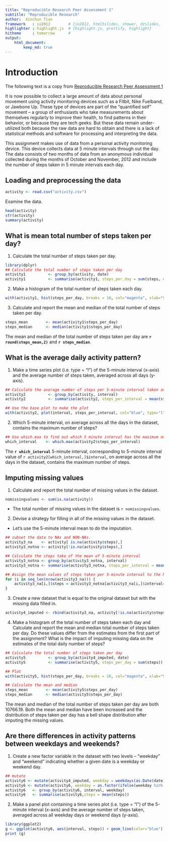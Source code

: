 ```yaml
---
title: "Reproducible Research Peer Assessment 1"
subtitle: "Reproducible Research"
author:  Xinchun Tian
framework   : io2012        # {io2012, html5slides, shower, dzslides, ...}
highlighter : highlight.js  # {highlight.js, prettify, highlight}
hitheme     : tomorrow      # 
output:
    html_document:
        keep_md: true
---
```


# Introduction 
The following text is a copy from [Reproducible Research Peer Assessment 1](https://class.coursera.org/repdata-015/human_grading/view/courses/973516/assessments/3/submissions)

It is now possible to collect a large amount of data about personal movement using activity monitoring devices such as a Fitbit, Nike Fuelband, or Jawbone Up. These type of devices are part of the “quantified self” movement – a group of enthusiasts who take measurements about themselves regularly to improve their health, to find patterns in their behavior, or because they are tech geeks. But these data remain under-utilized both because the raw data are hard to obtain and there is a lack of statistical methods and software for processing and interpreting the data.

This assignment makes use of data from a personal activity monitoring device. This device collects data at 5 minute intervals through out the day. The data consists of two months of data from an anonymous individual collected during the months of October and November, 2012 and include the number of steps taken in 5 minute intervals each day.

## Loading and preprocessing the data
```r
activity <- read.csv("activity.csv")
```

Examine the data.
```r
head(activity)
str(activity)
summary(activity)
```

## What is mean total number of steps taken per day?
1. Calculate the total number of steps taken per day.
```r
library(dplyr)
## Calculate the total number of steps taken per day
activity1          <- group_by(activity, date)
activity1          <- summarise(activity1, steps_per_day = sum(steps, na.rm = TRUE))
```

2. Make a histogram of the total number of steps taken each day.
```r
with(activity1, hist(steps_per_day, breaks = 10, col="magenta", xlab="Steps", main="Total Number of Steps Taken per Day"))
```

3. Calculate and report the mean and median of the total number of steps taken per day.
```r
steps_mean        <- mean(activity1$steps_per_day)
steps_median      <- median(activity1$steps_per_day)
```
The mean and median of the total number of steps taken per day are **`r round(steps_mean,2)`** and **`r steps_median`**.

## What is the average daily activity pattern?
1. Make a time series plot (i.e. type = "l") of the 5-minute interval (x-axis) and the average number of steps taken, averaged across all days (y-axis).
```r
## Calculate the average number of steps per 5-minute interval taken averaged across all days
activity2          <- group_by(activity, interval)
activity2          <- summarise(activity2, steps_per_interval = mean(steps, na.rm = TRUE))

## Use the base plot to make the plot
with(activity2, plot(interval, steps_per_interval, col="blue", type="l", xlab="5-minute Interval", ylab="Average Number of Steps Taken", main="The Average Number of Steps Taken Averaged Across All Days"))
```

2. Which 5-minute interval, on average across all the days in the dataset, contains the maximum number of steps?
```r
## Use which.max to find out which 5 minute interval has the maximum number of steps taken
which_interval    <- which.max(activity2$steps_per_interval)
```
The **`r which_interval`** 5-minute interval, corresponding to 5-minute interval value of `r activity2[which_interval,]$interval`, on average across all the days in the dataset, contains the maximum number of steps.

## Imputing missing values
1. Calculate and report the total number of missing values in the dataset.
```r
nomissingvalues <- sum(is.na(activity))
```
* The total number of missing values in the dataset is `r nomissingvalues`.
2. Devise a strategy for filling in all of the missing values in the dataset.
* Let's use the 5-minute interval mean to do the imputation.

```r
## subset the data to NAs and NON-NAs.
activity3_na    <- activity[ is.na(activity$steps),]
activity3_notna <- activity[!is.na(activity$steps),]

## Calculate the steps take of the mean of 5-minute interval
activity3_notna <- group_by(activity3_notna, interval)
activity3_notna <- summarise(activity3_notna, steps_per_interval = mean(steps), na.rm=TRUE)

## Assign the mean values of steps taken per 5-minute interval to the NAs
for (i in seq_len(nrow(activity3_na))) {
    activity3_na[i,]$steps = activity3_notna[activity3_na[i,]$interval==activity3_notna$interval,]$steps_per_interval
}
```

3. Create a new dataset that is equal to the original dataset but with the missing data filled in.
```r
activity4_imputed <- rbind(activity3_na, activity[!is.na(activity$steps),])
```

4. Make a histogram of the total number of steps taken each day and Calculate and report the mean and median total number of steps taken per day. Do these values differ from the estimates from the first part of the assignment? What is the impact of imputing missing data on the estimates of the total daily number of steps?
```r
## Calculate the total number of steps taken per day
activity5          <- group_by(activity4_imputed, date)
activity5          <- summarise(activity5, steps_per_day = sum(steps))

## Plot
with(activity5, hist(steps_per_day, breaks = 10, col="magenta", xlab="Steps", main="Total Number of Steps Taken per Day"))

## Calculate the mean and median
steps_mean        <- mean(activity5$steps_per_day)
steps_median      <- median(activity5$steps_per_day)
```

The mean and median of the total number of steps taken per day are both 10766.19. Both the mean and median have been increased and the distribution of steps taken per day has a bell shape distribution after imputing the missing values.

## Are there differences in activity patterns between weekdays and weekends?
1. Create a new factor variable in the dataset with two levels – “weekday” and “weekend” indicating whether a given date is a weekday or weekend day.
```r
## mutate
activity6 <- mutate(activity4_imputed, weekday = weekdays(as.Date(date)))
activity6 <- mutate(activity6, weekday = as.factor(ifelse(weekday %in% c("Saturday","Sunday"), "Weekend", "Weekday")))
activity6   <- group_by(activity6, interval, weekday)
activity6   <- summarise(activity6,steps = mean(steps))
```
2. Make a panel plot containing a time series plot (i.e. type = "l") of the 5-minute interval (x-axis) and the average number of steps taken, averaged across all weekday days or weekend days (y-axis).
```r
library(ggplot2)
g <- ggplot(activity6, aes(interval, steps)) + geom_line(color="blue") + facet_grid(. ~ weekday) + labs(x="Interval", y="Number of Steps Taken", title="5-minute interval and the average number of steps taken \n averaged across all weekday days or weekend days")
print (g)
```